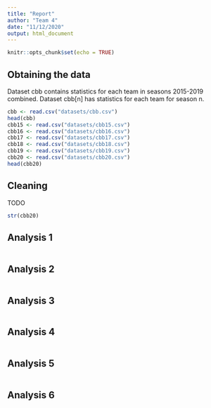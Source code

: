 ```yaml
---
title: "Report"
author: "Team 4"
date: "11/12/2020"
output: html_document
---
```


```r
knitr::opts_chunk$set(echo = TRUE)
```

## Obtaining the data
Dataset cbb contains statistics for each team in seasons 2015-2019 combined. Dataset cbb[n] has statistics for each team for season n. 
```r
cbb <- read.csv("datasets/cbb.csv")
head(cbb)
cbb15 <- read.csv("datasets/cbb15.csv")
cbb16 <- read.csv("datasets/cbb16.csv")
cbb17 <- read.csv("datasets/cbb17.csv")
cbb18 <- read.csv("datasets/cbb18.csv")
cbb19 <- read.csv("datasets/cbb19.csv")
cbb20 <- read.csv("datasets/cbb20.csv")
head(cbb20)
```

## Cleaning
TODO
```r
str(cbb20)
```

## Analysis 1
```r

```

## Analysis 2
```r

```

## Analysis 3
```r

```

## Analysis 4
```r

```

## Analysis 5
```r

```

## Analysis 6
```r

```
